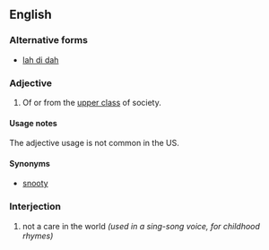 ==English==

===Alternative forms===
* [[lah di dah]]

===Adjective===
{{en-adj}}

# {{context|British|pejorative}} Of or from the [[upper class]] of society.

====Usage notes====
The adjective usage is not common in the US.

====Synonyms====
* [[snooty]]

===Interjection===
{{en-interj}}

# {{context|US}} not a care in the world ''(used in a sing-song voice, for childhood rhymes)''